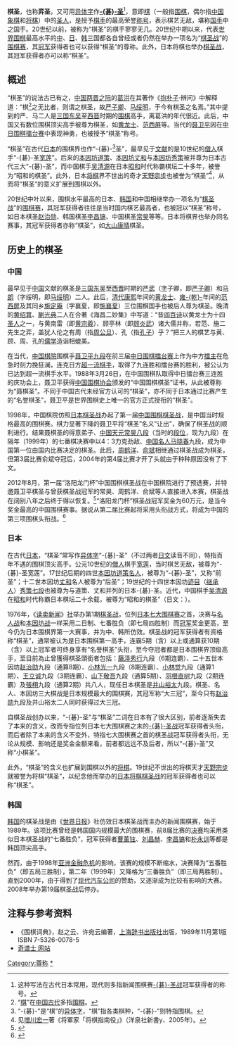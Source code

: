 {{noteTA
|1=zh-hans:碁圣;zh-hk:碁聖;zh-tw:碁聖;
}}
{{主条目消歧义|本文介紹普遍含義上的棋聖。關於特指争夺同名头衔的職業賽，請參見[[棋圣战|棋圣战]]。}}
'''棋圣'''，也称'''弈圣'''，又可用[[异体字|异体字]]作'''[[碁圣|-{碁}-圣]]'''<ref>这种写法在古代日本常用，现代则多指新闻围棋赛[[碁圣战|-{碁}-圣战]]冠军获得者的称号。</ref>，意即[[棋|棋]]（一般指[[围棋|围棋]]，偶尔指[[中国象棋|中国象棋]]和[[将棋|将棋]]）中的[[圣人|圣人]]，是授予[[棋手|棋手]]的最高荣誉[[称号|称号]]，表示棋艺无敌，堪称[[国手|国手]]中之国手。20世纪以前，被称为“棋圣”的棋手寥寥无几。20世纪中期以来，代表[[世界|世界]][[围棋|围棋]]最高水平的[[中国|中]]、[[日本|日]]、[[韩国|韩]]三国都各自曾经或者仍然在举办一项名为“[[棋圣战|棋圣战]]”的[[围棋赛|围棋赛]]，其[[冠军|冠军]]获得者也可以获得“棋圣”的尊称。此外，日本将棋也举办[[棋圣战_(将棋)|棋圣战]]，其冠军获得者亦可以称“棋圣”。

==概述==

“棋圣”的说法古已有之，[[中国|中国]][[晋朝|两晋之际]]的[[葛洪|葛洪]]在其著作《[[抱朴子|抱朴子]]·辨问》中解释道：“棋<ref>“[[棋|棋]]”在[[中国古代|中国古代]]多指[[围棋|围棋]]。</ref>之无比者，则谓之棋圣，故[[严子卿|严子卿]]、[[马绥明|马绥明]]，于今有棋圣之名焉。”其中提到的严、马二人是[[三国|三国]][[孫吳|东吴]]至[[西晋|西晋]]时期的[[围棋|围棋]]高手，离葛洪的年代很近。此后，中国又有数位围棋顶尖高手被尊为棋圣，如[[黄龙士|黄龙士]]、[[范西屏|范西屏]]等。当代的[[聂卫平|聂卫平]]因在[[中日围棋擂台赛|中日围棋擂台赛]]中表现神勇，也被授予“棋圣”称号。

“棋圣”在古代[[日本|日本]]的围棋界也作“-{碁}-<ref>“-{碁}-”是“棋”的[[异体字|异体字]]，“棋”指各类棋种，“-{碁}-”则特指围棋。</ref>圣”，最早见于[[文献|文献]]的是10世纪的[[僧人|僧人]]棋手“-{碁}-圣[[宽莲|宽莲]]”。后来的[[本因坊道策|本因坊道策]]、[[本因坊丈和|本因坊丈和]]与[[本因坊秀策|本因坊秀策]]被并尊为日本古代三大“-{碁}-圣”，而中国棋手[[吴清源|吴清源]]在日本[[昭和|昭和]]时代称霸棋坛二十多年，被誉为“昭和的棋圣”。此外，日本[[将棋|将棋]]界不世出的奇才[[天野宗步|天野宗步]]也被誉为“棋圣”<ref>见[[増川宏一|増川宏一]]著《将軍家「将棋指南役」》（洋泉社新書y、2005年）。</ref>，从而将“棋圣”的意义扩展到围棋以外。

20世纪中叶以来，围棋水平最高的日本、[[韩国|韩国]]和中国相继举办一项名为“[[棋圣战|棋圣战]]”的[[围棋赛|围棋赛]]，其冠军获得者往往是当时国内棋艺最高者，也被冠以“棋圣”称号，如日本棋圣[[赵治勋|赵治勋]]、韩国棋圣[[李昌镐|李昌镐]]、中国棋圣[[常昊|常昊]]等等。日本将棋界也举办同名赛事，其冠军获得者亦称“棋圣”，如[[大山康晴|大山康晴]]棋圣。

==历史上的棋圣==

===中国===
最早见于[[中国|中国]]文献的棋圣是[[三国|三国]][[孫吳|东吴]]至[[西晋|西晋]]时期的[[严武|严武]]（[[表字|字]]子卿，即[[严子卿|严子卿]]）和[[马朗|马朗]]（字绥明，即[[马绥明|马绥明]]）二人。此后，[[清代|清代]][[康熙|康熙]]年间的[[黄龙士|黄龙士]]、[[雍正|雍]][[乾隆|-{乾}-]]年间的[[范西屏|范西屏]]及其同乡[[施定庵|施定庵]]（字襄夏，即[[施襄夏|施襄夏]]）三位围棋国手也被后人尊为棋圣。晚清的[[黄绍箕|黄绍箕]]、[[蒯光典|蒯光典]]二人在合著《海昌二妙集》中写道：“昔[[阎百诗|阎百诗]]以黄龙士为十四[[圣人|圣人]]之一，与黄南雷（即[[黄宗羲|黄宗羲]]）、顾亭林（即[[顾炎武|顾炎武]]）诸大儒并称，若范、施二先生之弈，盖犹人伦之有周（指[[周公旦|周公旦]]）、孔（指[[孔子|孔子]]）乎？”把三人的棋艺与黄、顾、周、孔的[[儒学|儒学]]造诣相媲美。

在当代，[[中国棋院|中国棋院]]围棋手[[聂卫平|聂卫平]][[九段|九段]]在前三届[[中日围棋擂台赛|中日围棋擂台赛]]上作为中方[[擂主|擂主]]在危急时刻力挽狂澜，连克日方[[超一流棋手|超一流棋手]]，取得了九连胜和擂台赛的胜利，被公认为已达到超一流棋手水平。1988年3月26日，在中国围棋队取得中日擂台赛三连胜的庆功会上，聂卫平获得[[中国围棋协会|中国围棋协会]]颁发的“中国围棋棋圣”证书，从此被尊称为“聂棋圣”。不同于中国古代未经官方认可的“棋圣”，亦不同于日本通过比赛产生的“名誉棋圣”，聂卫平是世界围棋史上唯一的官方正式授衔的“棋圣”。

1998年，中国棋院仿照[[棋圣战_(日本围棋)|日本棋圣战]]办起了第一届[[中国围棋棋圣战|中国围棋棋圣战]]，是中国当时规格最高的围棋赛。棋力显著下降的聂卫平将“棋圣”名义“让出”，确保了棋圣战的顺利进行。结果聂棋圣的得意弟子、[[中国围棋天元战|中国天元]][[常昊|常昊]][[八段|八段]]（当时的[[段位|段位]]，现为九段）在隔年（1999年）的七番棋决赛中以4：3力克劲敌、[[中国围棋名人战|中国名人]][[马晓春|马晓春]]九段，成为中国第一位由国内比赛决定的棋圣。此后，[[周鹤洋|周鹤洋]]、[[俞斌|俞斌]]相继通过棋圣战成为棋圣，但第3届比赛俞斌夺冠后，2004年的第4届比赛才开了头就由于种种原因没有了下文。

2012年8月，第一届“洛阳龙门杯”中国围棋棋圣战在中国棋院进行了预选赛，并特邀聂卫平棋圣与曾获棋圣战冠军的常昊、周鹤洋、俞斌等人直接进入本赛，棋圣战在阔别八年之后终于得以恢复。<ref>{{cite news | title=第1届“洛阳龙门杯”中国围棋棋圣战报名及规程 | date=2012年7月27日 | publisher=新浪体育 | url=http://sports.sina.com.cn/go/2012-07-27/11146149356.shtml | accessdate=2012-08-18 | archive-date=2016-03-04 | archive-url=https://web.archive.org/web/20160304114546/http://sports.sina.com.cn/go/2012-07-27/11146149356.shtml | dead-url=no }}</ref>“洛阳龙门杯”棋圣战冠军奖金为60万元，是当今奖金最高的中国围棋赛事。据说从第二届比赛起将采用头衔战方式，将成为中国的第三项围棋头衔战。<ref>{{cite news | title=棋圣战时隔11年重启奖金创新高 聂卫平获"外卡" | date=2012年8月8日 | publisher=华奥星空 | url =http://news.ifeng.com/sports/zonghe/detail_2012_08/08/16653241_0.shtml}}</ref>

===日本===
{{main|棋圣战_(日本围棋)|碁圣战}}
{{japanese|japanese=棋聖|kana=きせい|romaji=Kisei}}
{{japanese|japanese=碁聖|kana=ごせい|romaji=Gosei}}
在古代[[日本|日本]]，“棋圣”常写作[[异体字|异体字]]“-{碁}-圣”（不过两者[[日文|日文]]读音不同），特指百年不遇的围棋顶尖高手。公元10世纪的[[僧人|僧人]]棋手[[宽莲|宽莲]]，当时棋艺无敌，被尊为“-{碁}-圣宽莲”。17世纪后期的四世[[本因坊|本因坊]][[道策|道策]][[名人|名人]]，被尊为“-{碁}-圣”，又称“前圣”；十二世本因坊[[丈和|丈和]]名人被尊为“后圣”；19世纪的十四世本因坊[[迹目|迹目]]（[[继承人|继承人]]）[[秀策|秀策]][[七段|七段]]也被尊为与道策、丈和并列的日本-{碁}-圣。近代，中国棋手[[吴清源|吴清源]]在[[昭和|昭和]]时代称霸日本棋坛二十余载，被尊为“昭和的棋圣”（日文：{{lang|ja|昭和の棋聖}}）。

1976年，《[[读卖新闻|读卖新闻]]》[[读卖新闻社|社]]举办第1期[[棋圣战_(日本围棋)|棋圣战]]，位列[[日本七大围棋赛|日本七大围棋赛]]之首，决赛与[[名人战_(日本围棋)|名人战]]和[[本因坊战|本因坊战]]一样采用二日制、七番胜负（即七局四胜制）而[[冠军|冠军]]奖金更高，至今仍为日本围棋界第一大赛事，并为中、韩所仿效。棋圣战的冠军获得者有资格称“棋圣”，通常被认为是日本围棋第一高手，连霸5期（含）以上或通算获10期（含）以上冠军者可终身享有“名誉棋圣”头衔，至今夺冠者都是日本围棋界顶级高手，至目前為止曾獲得棋圣頭銜者包括：[[藤泽秀行|藤泽秀行]]九段（6期连霸）、二十五世本因坊[[赵治勋|赵治勋]]九段（通算8期）、[[小林光一|小林光一]]九段（8期连霸）、[[小林觉|小林觉]]九段（通算1期）、[[王立诚|王立诚]]九段（3期连霸）、[[山下敬吾|山下敬吾]]九段（通算5期）、[[羽根直树|羽根直树]]九段（2期连霸）及[[張栩|張栩]]九段（通算2期）共八人，现任日本棋圣是[[井山裕太|井山裕太]]九段。棋圣、名人、本因坊三大棋战是日本规模最大的围棋赛，其冠军称“大三冠”，至今只有[[赵治勋|赵治勋]]九段及井山裕太二人同时获得过大三冠。

自棋圣战创办以来，“-{碁}-圣”与“棋圣”二词在日本有了很大区别，前者逐渐失去了本来的含义，改而专指位列日本七大围棋赛之末的[[碁圣战|-{碁}-圣战]]冠军获得者头衔，而后者除了本来的含义不变外，特指七大围棋赛之首的棋圣战冠军获得者头衔，无论从规模、影响还是奖金金额来看，前者都远远不及后者，所以“-{碁}-圣”又称“小棋圣”。

此外，“棋圣”的含义也扩展到围棋以外的[[将棋|将棋]]。19世纪不世出的将棋天才[[天野宗步|天野宗步]]就被誉为将棋“棋圣”，以纪念他而举办的[[棋圣战_(将棋)|日本将棋棋圣战]]的冠军获得者也可以称“棋圣”。

===韩国===
{{main|韩国围棋棋圣战}}

[[韩国|韩国]]的棋圣战是由《[[世界日报_(韩国)|世界日报]]》社仿效日本棋圣战而主办的新闻围棋赛，始于1989年。该项比赛曾经是韩国国内规模最大的围棋赛，前8届比赛的[[决赛|决赛]]均采用类似日本棋圣战的“七番胜负”，冠军获得者[[曹薰铉|曹薰铉]]、[[刘昌赫|刘昌赫]]、[[李昌镐|李昌镐]]和[[朴永训|朴永训]]等都是韩国顶尖高手。

然而，由于1998年[[亚洲金融危机|亚洲金融危机]]的影响，该赛的规模不断缩水，决赛降为“五番胜负”（即五局三胜制），第二年（1999年）又降格为“三番胜负”（即三局两胜制）。直到2000年，由于得到了[[现代汽车公司|现代汽车公司]]的赞助，又逐渐成为比较有影响的大赛。2008年举办第19届棋圣战后停办。

==注释与参考资料==
<div style="font-size:small" class="references-2column"> 
<references />
</div>

*《围棋词典》，赵之云、许宛云编著，[[上海辞书出版社|上海辞书出版社]]出版，1989年11月第1版  ISBN 7-5326-0078-5
*[https://web.archive.org/web/20080223213426/http://www.web2go.idv.tw/  {{lang|en|Web2Go}} 奇谱士 网站]

[[Category:尊称|Category:尊称]]
[[Category:围棋棋手|*]]